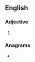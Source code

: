 ==English==

===Adjective===
{{head|en|comparative adjective}}

# {{en-comparative of|auntly}}

===Anagrams===
* {{anagrams|en|a=aeilnrtu|retinula|tenurial}}